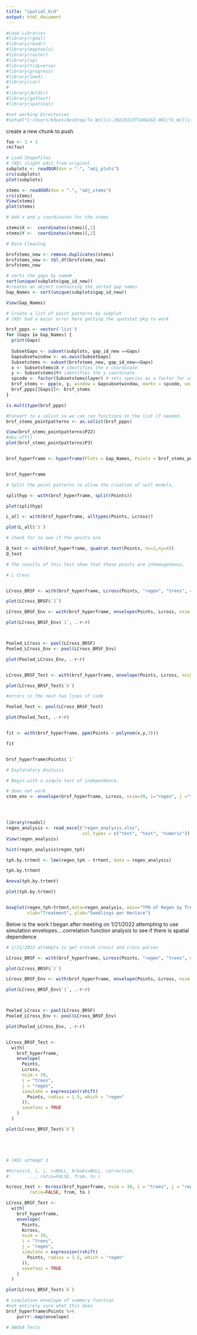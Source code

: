 ```yaml
---
title: "spatial_krd"
output: html_document
---
```


```r
#Load Libraries 
#library(rgdal)
#library(readr)
#library(maptools)
#library(raster)
#library(sp)
#library(tidyverse)
#library(progress)
#library(lme4)
#library(car)
#
#library(deldir)
#library(goftest)
#library(spatstat)

#set working Directories 
#setwd("C:/Users/kdues/Desktop/To_Willis-20220113T140426Z-001/To_Willis-20220113T140426Z-001/To_Willis/Schnake_Data_Analysis")

```

create a new chunk to push.
```r
foo <- 1 + 1
rm(foo)

```


```r
# Load Shapefiles 
# (KD) slight edit from original 
subplots <- readOGR(dsn = ".", "adj_plots") 
crs(subplots)
plot(subplots)

stems <- readOGR(dsn = ".", "adj_stems")
crs(stems)
View(stems)
plot(stems)

```

```r
# Add x and y coordinates for the stems 

stems$X <-  coordinates(stems)[,1]
stems$Y <-  coordinates(stems)[,2]
```

```r
# Data Cleaning

brsfstems_new <- remove.duplicates(stems)
brsfstems_new <- tbl_df(brsfstems_new)
brsfstems_new

# sorts the gaps by name#
sort(unique(subplots$gap_id_new)) 
#creates an object containing the sorted gap names
Gap_Names <- sort(unique(subplots$gap_id_new)) 

View(Gap_Names)
```

```r
# Create a list of point patterns by subplot 
# (KD) had a major error here getting the spatstat pkg to work 

brsf_ppps <- vector('list')
for (Gaps in Gap_Names) {
  print(Gaps)
  
  SubsetGaps <- subset(subplots, gap_id_new ==Gaps)
  Gapsubsetwindow <- as.owin(SubsetGaps)
  Subsetstems <- subset(brsfstems_new, gap_id_new==Gaps)
  x <- Subsetstems$X # identifies the x coordinate
  y <- Subsetstems$Y# identifies the y coordinate
  spcode <- factor(Subsetstems$layer) # sets species as a factor for use as a mark
  brsf_stems <- ppp(x, y, window = Gapsubsetwindow, marks = spcode, unitname=c("metre","metres"))
  brsf_ppps[[Gaps]]<- brsf_stems
}

is.multitype(brsf_ppps)
```

```r
#Convert to a solist so we can run functions on the list if needed. 
brsf_stems_pointpatterns <- as.solist(brsf_ppps)

View(brsf_stems_pointpatterns$P22)
#dev.off()
plot(brsf_stems_pointpatterns$P3)


brsf_hyperframe <- hyperframe(Plots = Gap_Names, Points = brsf_stems_pointpatterns)


brsf_hyperframe
```

```r
# Split the point patterns to allow the creation of null models. 

splithyp <- with(brsf_hyperframe, split(Points))

plot(splithyp)

L_all <- with(brsf_hyperframe, alltypes(Points, Lcross))

plot(L_all$`5`)
```

```r
# check for to see if the points are 

Q_test <- with(brsf_hyperframe, quadrat.test(Points, nx=2,ny=4))
Q_test

# The results of this test show that these points are inhomogeneous. 

```

```r
# L Cross 


LCross_BRSF <- with(brsf_hyperframe, Lcross(Points, "regen", "trees", correction="isotropic", ratio=TRUE))

plot(LCross_BRSF$`2`)

LCross_BRSF_Env <- with(brsf_hyperframe, envelope(Points, Lcross, nsim = 39, i = "trees", j = "regen", savefuns = TRUE))

plot(LCross_BRSF_Env$`1`, .-r~r)



Pooled_LCross <- pool(LCross_BRSF)
Pooled_LCross_Env <- pool(LCross_BRSF_Env)

plot(Pooled_LCross_Env, .-r~r)


LCross_BRSF_Test <- with(brsf_hyperframe, envelope(Points, Lcross, nsim = 39, i = "trees", j = "regen", simulate = expression(rshift(Points, radius = 1.5, which = "regen")), savefuns = TRUE))

plot(LCross_BRSF_Test$`6`)

#errors in the next two lines of code 

Pooled_Test <- pool(LCross_BRSF_Test)

plot(Pooled_Test, .-r~r)


fit <- with(brsf_hyperframe, ppm(Points ~ polynom(x,y,3)))

fit


brsf_hyperframe$Points$`1`
```

```r
# Exploratory Analysis 

# Begin with a simple test of independence. 

# does not work
stem_env <- envelope(brsf_hyperframe, Lcross, nsim=39, i="regen", j ="trees", simulate=expression(rshift(brsf_hyperframe, radius = 50)))




library(readxl)
regen_analysis <- read_excel("regen_analysis.xlsx", 
                             col_types = c("text", "text", "numeric"))
View(regen_analysis)

hist(regen_analysis$regen_tph)

tph.by.trtmnt <- lme(regen_tph ~ trtmnt, data = regen_analysis)

tph.by.trtmnt

Anova(tph.by.trtmnt)

plot(tph.by.trtmnt)


boxplot(regen_tph~trtmnt,data=regen_analysis, main="TPH of Regen by Treatment",
        xlab="Treatment", ylab="Seedlings per Hectare")

```

Below is the work I began after meeting on 1/21/2022
attempting to use simulation envelopes....correlation function analysis to see if 
there is spatial dependence 

```r
# 1/21/2022 attempts to get crossk crossl and cross paries 

LCross_BRSF <- with(brsf_hyperframe, Lcross(Points, "regen", "trees", correction="isotropic", ratio=TRUE))

plot(LCross_BRSF$`2`)

LCross_BRSF_Env <- with(brsf_hyperframe, envelope(Points, Lcross, nsim = 39, i = "trees", j = "regen", savefuns = TRUE))

plot(LCross_BRSF_Env$`1`, .-r~r)



Pooled_LCross <- pool(LCross_BRSF)
Pooled_LCross_Env <- pool(LCross_BRSF_Env)

plot(Pooled_LCross_Env, .-r~r)


LCross_BRSF_Test <-
  with(
    brsf_hyperframe,
    envelope(
      Points,
      Lcross,
      nsim = 39,
      i = "trees",
      j = "regen",
      simulate = expression(rshift(
        Points, radius = 1.5, which = "regen"
      )),
      savefuns = TRUE
    )
  )

plot(LCross_BRSF_Test$`6`)






```

```r
# (KD) attempt 1 

#Kcross(X, i, j, r=NULL, breaks=NULL, correction,
#       ..., ratio=FALSE, from, to )

kcross_test <- Kcross(brsf_hyperframe, nsim = 30, i = "trees", j = "regen", r=NULL, breaks=NULL, correction,
         ratio=FALSE, from, to )

LCross_BRSF_Test <-
  with(
    brsf_hyperframe,
    envelope(
      Points,
      Kcross,
      nsim = 39,
      i = "trees",
      j = "regen",
      simulate = expression(rshift(
        Points, radius = 1.5, which = "regen"
      )),
      savefuns = TRUE
    )
  )

plot(LCross_BRSF_Test$`6`)

```
```r
# simulation envelope of summery function 
#not entirely sure what this does 
brsf_hyperframe$Points %>% 
    purrr::map(envelope)
```


```r
# ANOVA Tests 

```







